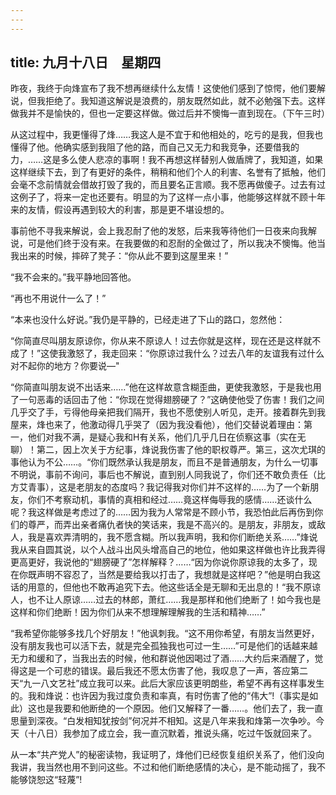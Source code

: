 ```yaml
---
---
---
```

title: 九月十八日　星期四
---




昨夜，我终于向烽宣布了我不想再继续什么友情！这使他们感到了惊愕，他们要解说，但我拒绝了。我知道这解说是浪费的，朋友既然如此，就不必勉强下去。这样做我并不是愉快的，但也一定要这样做。做过后并不懊悔一直到现在。（下午三时）

从这过程中，我更懂得了烽……我这人是不宜于和他相处的，吃亏的是我，但我也懂得了他。他确实感到我阻了他的路，而自己又无力和我竞争，还要借我的力，……这是多么使人悲凉的事啊！我不再想这样替别人做盾牌了，我知道，如果这样继续下去，到了有更好的条件，稍稍和他们个人的利害、名誉有了抵触，他们会毫不念前情就会借故打毁了我的，而且要名正言顺。我不愿再做傻子。过去有过这例子了，将来一定也还要有。明显的为了这样一点小事，他能够这样就不顾十年来的友情，假设再遇到较大的利害，那是更不堪设想的。

事前他不寻我来解说，会上我忍耐了他的发怒，后来我等待他们一日夜来向我解说，可是他们终于没有来。在我要做的和忍耐的全做过了，所以我决不懊悔。他当我出来的时候，摔碎了凳子：“你从此不要到这屋里来！”

“我不会来的。”我平静地回答他。

“再也不用说什一么了！”

“本来也没什么好说。”我仍是平静的，已经走进了下山的路口，忽然他：

“你简直尽叫朋友原谅你，你从来不原谅人！过去你就是这样，现在还是这样就不成了！”这使我激怒了，我走回来：“你原谅过我什么？过去八年的友谊我有过什么对不起你的地方？你要说―"

“你简直叫朋友说不出话来……”他在这样故意含糊歪曲，更使我激怒，于是我也用了一句恶毒的话回击了他：“你现在觉得翅膀硬了？”这确使他受了伤害！我们之间几乎交了手，亏得他母亲把我们隔开，我也不愿使别人听见，走开。接着群先到我屋来，烽也来了，他激动得几乎哭了（因为我没看他），他们交替说着理由：第一，他们对我不满，是疑心我和H有关系，他们几乎几日在侦察这事（实在无聊）！第二，因上次关于方纪事，烽说我伤害了他的职权尊严。第三，这次尤琪的事他认为不公……。“你们既然承认我是朋友，而且不是普通朋友，为什么一切事不明说，事前不询问，事后也不解说，直到别人同我说了，你们还不敢负责任（比方艾青事），这是老朋友的态度吗？我记得我对你们并不这样的……为了一个新朋友，你们不考察动机，事情的真相和经过……竟这样侮辱我的感情……还谈什么呢？我这样做是考虑过了的……因为我为人常常是不顾小节，我恐怕此后再伤到你们的尊严，而弄出亲者痛仇者快的笑话来，我是不高兴的。是朋友，非朋友，或敌人，我是喜欢弄清明的，我不愿含糊。所以我声明，我和你们断绝关系……”烽说我从来自圆其说，以个人战斗出风头增高自己的地位，他如果这样做也许比我弄得更高更好，我说他的“翅膀硬了”怎样解释？……“因为你说你原谅我的太多了，现在你既声明不容忍了，当然是要给我以打击了，我想就是这样吧？”他是明白我这话的用意的，但他也不敢再追究下去。他这些话全是无聊和无出息的！“我不原谅人，也不让人原谅……过去的林郎，萧红……我是那样和他们绝断了！如今我也是这样和你们绝断！因为你们从来不想理解理解我的生活和精神……”

“我希望你能够多找几个好朋友！”他讽刺我。“这不用你希望，有朋友当然更好，没有朋友我也可以活下去，就是完全孤独我也可过一生……”可是他们的话越来越无力和缓和了，当我出去的时候，他和群说他因喝过了酒……大约后来酒醒了，觉得这是一个可悲的错误。最后我还不愿太伤害了他，我叹息了一声，答应第二天“九一八文艺社”成立我可以来。此后大家应该更明朗些，希望不再有这样事发生的。我和烽说：也许因为我过度负责和率真，有时伤害了他的“伟大”!（事实是如此）这也是我要和他断绝的一个原因。他们又解释了一番……。他们去了，我一直思量到深夜。“白发相知犹按剑”何况并不相知。这是八年来我和烽第一次争吵。今天（十八日）我参加了成立会，我一直沉默着，推说头痛，吃过午饭就回来了。

从一本“共产党人”的秘密读物，我证明了，烽他们已经恢复组织关系了，他们没向我讲，我当然也用不到问这些。不过和他们断绝感情的决心，是不能动摇了，我不能够饶恕这“轻蔑”!